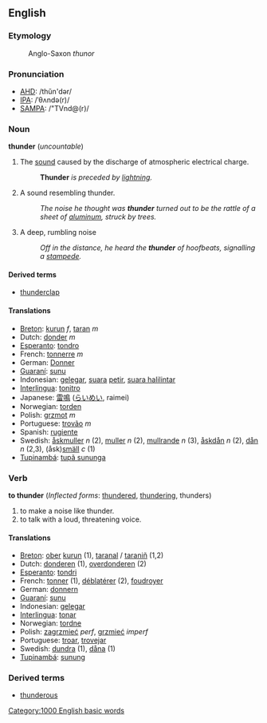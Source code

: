 ==English==
===Etymology===
:Anglo-Saxon ''thunor''

=== Pronunciation ===
*[[w:AHD|AHD]]: /thŭn'dər/
*[[w:IPA|IPA]]: /ˈθʌndə(r)/
*[[w:SAMPA|SAMPA]]: /"TVnd@(r)/

===Noun===
'''thunder''' (''uncountable'')

#The [[sound]] caused by the discharge of atmospheric electrical charge. 
#:'''Thunder''' ''is preceded by [[lightning]].''
#A sound resembling thunder. 
#:''The noise he thought was '''thunder''' turned out to be the rattle of a sheet of [[aluminum]], struck by trees.''
#A deep, rumbling noise 
#:''Off in the distance, he heard the '''thunder''' of hoofbeats, signalling a [[stampede]].''

====Derived terms====
*[[thunderclap]]

====Translations====
*[[Breton]]: [[kurun]] ''f'', [[taran]] ''m''
*Dutch: [[donder]] ''m''
*[[Esperanto]]: [[tondro]]
*French: [[tonnerre]] ''m''
*German: [[Donner]]
*[[Guaraní]]: [[sunu]]
*Indonesian: [[gelegar]], [[suara]] [[petir]], [[suara halilintar]]
*[[Interlingua]]: [[tonitro]]
*Japanese: [[雷鳴]] ([[らいめい]], raimei)
*Norwegian: [[torden]]
*Polish: [[grzmot]] ''m''
*Portuguese: [[trovão]] ''m''
*Spanish: [[rugiente]]
*Swedish: [[åskmuller]] ''n'' (2), [[muller]] ''n'' (2), [[mullrande]] ''n'' (3), [[åskdån]] ''n'' (2), [[dån]] ''n'' (2,3), (åsk)[[smäll]] ''c'' (1)
*[[Tupinambá]]: [[tupã sununga]]

===Verb===
'''to thunder''' (''Inflected forms'': [[thundered]], [[thundering]], thunders)

#to make a noise like thunder.
#to talk with a loud, threatening voice.

====Translations====
*[[Breton]]: [[ober]] [[kurun]] (1), [[taranal]] / [[taraniñ]] (1,2)
*Dutch: [[donderen]] (1), [[overdonderen]] (2)
*[[Esperanto]]: [[tondri]]
*French: [[tonner]] (1), [[déblatérer]] (2), [[foudroyer]]
*German: [[donnern]]
*[[Guaraní]]: [[sunu]]
*Indonesian: [[gelegar]]
*[[Interlingua]]: [[tonar]]
*Norwegian: [[tordne]]
*Polish: [[zagrzmieć]] ''perf'', [[grzmieć]] ''imperf''
*Portuguese: [[troar]], [[trovejar]]
*Swedish: [[dundra]] (1), [[dåna]] (1)
*[[Tupinambá]]: [[sunung]]

===Derived terms===
*[[thunderous]]

[[Category:1000 English basic words]]